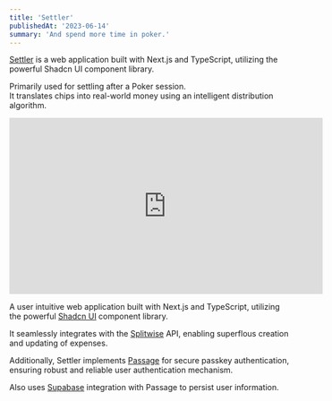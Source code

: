 ```yaml
---
title: 'Settler'
publishedAt: '2023-06-14'
summary: 'And spend more time in poker.'
---
```


[Settler](https://settler.joqim.com) is a web application built with Next.js and TypeScript, utilizing the powerful Shadcn UI component library. <br/>

Primarily used for settling after a Poker session. <br />
It translates chips into real-world money using an intelligent distribution algorithm.

<iframe width="560" height="315" src="https://www.youtube.com/embed/WO5_4J0Iwc4" title="YouTube video player" frameBorder="0" allow="accelerometer; autoplay; clipboard-write; encrypted-media; gyroscope; picture-in-picture; web-share" allowfullscreen="true"></iframe>

A user intuitive web application built with Next.js and TypeScript, utilizing the powerful [Shadcn UI](https://ui.shadcn.com/) component library.

It seamlessly integrates with the [Splitwise](https://www.splitwise.com/) API, enabling superflous creation and updating of expenses.<br/>

Additionally, Settler implements [Passage](https://passage.1password.com/) for secure passkey authentication, ensuring robust and reliable user authentication mechanism. <br/>

Also uses [Supabase](https://supabase.com/docs/guides/integrations/passage) integration with Passage to persist user information.